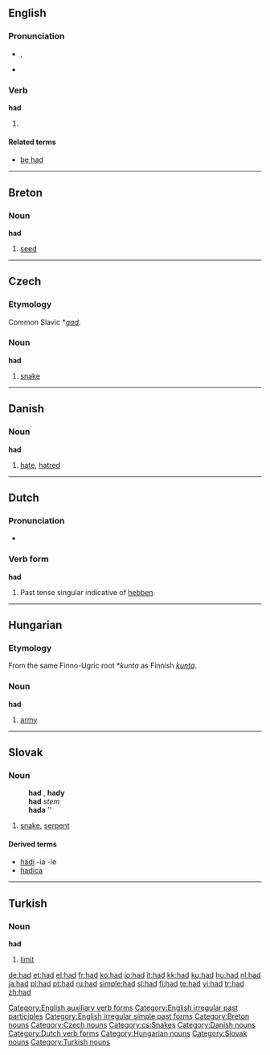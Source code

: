 {{see|haad}}

==English==

{{rank|it|for|as|16|had|you|not|be}}

===Pronunciation===
*{{IPA|/'hæd/}}, {{SAMPA|/"h{d/}}
*{{audio|en-us-had.ogg|Audio (US)}}
*:{{rhymes|æd}}

===Verb===
'''had'''
#{{past of|''[[have]]''}}

====Related terms====
*[[be had]]

[[Category:English auxiliary verb forms]]
[[Category:English irregular past participles]]
[[Category:English irregular simple past forms]]

----

==Breton==

===Noun===
'''had'''

# [[seed]]

[[Category:Breton nouns]]

----

==Czech==

===Etymology===
Common Slavic *''[[gad]]''.

===Noun===
'''had''' {{m}}

# [[snake]]

[[Category:Czech nouns]]
[[Category:cs:Snakes]]

----

==Danish==

===Noun===
'''had'''

# [[hate]], [[hatred]]

[[Category:Danish nouns]]

----

==Dutch==

===Pronunciation===
*{{IPA|/'hat/}}

===Verb form===
'''had'''

# Past tense singular indicative of [[hebben]].

[[Category:Dutch verb forms]]

----

==Hungarian==

===Etymology===
From the same Finno-Ugric root *''kunta'' as Finnish ''[[kunta]]''.

===Noun===
'''had'''

#[[army]]

[[Category:Hungarian nouns]]

----

==Slovak==

===Noun===
:'''had''' {{m}}, '''hady''' {{p}}
:'''had''' ''stem''
:'''hada''' ''{{gensg}}
:{{decpat}} {{dub}}

#[[snake]], [[serpent]]

====Derived terms====
*[[hadí]] -ia -ie
*[[hadica#Slovak|hadica]] {{f}}

[[Category:Slovak nouns]]

----

==Turkish==

===Noun===
'''had'''

# [[limit]]

[[Category:Turkish nouns]]

[[de:had]]
[[et:had]]
[[el:had]]
[[fr:had]]
[[ko:had]]
[[io:had]]
[[it:had]]
[[kk:had]]
[[ku:had]]
[[hu:had]]
[[nl:had]]
[[ja:had]]
[[pl:had]]
[[pt:had]]
[[ru:had]]
[[simple:had]]
[[sl:had]]
[[fi:had]]
[[te:had]]
[[vi:had]]
[[tr:had]]
[[zh:had]]